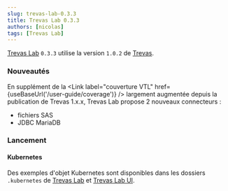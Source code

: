 ```yaml
---
slug: trevas-lab-0.3.3
title: Trevas Lab 0.3.3
authors: [nicolas]
tags: [Trevas Lab]
---
```



[Trevas Lab](https://github.com/InseeFrLab/Trevas-Lab) `0.3.3` utilise la version `1.0.2` de [Trevas](https://github.com/InseeFr/Trevas).

### Nouveautés

En supplément de la <Link label="couverture VTL" href={useBaseUrl('/user-guide/coverage')} /> largement augmentée depuis la publication de Trevas 1.x.x, Trevas Lab propose 2 nouveaux connecteurs :
- fichiers SAS
- JDBC MariaDB

### Lancement

#### Kubernetes

Des exemples d'objet Kubernetes sont disponibles dans les dossiers `.kubernetes` de [Trevas Lab](https://github.com/InseeFrLab/Trevas-Lab/tree/master/.kubernetes) et [Trevas Lab UI](https://github.com/InseeFrLab/Trevas-Lab-UI/tree/master/.kubernetes).


